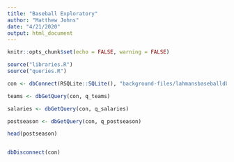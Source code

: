 ```yaml
---
title: "Baseball Exploratory"
author: "Matthew Johns"
date: "4/21/2020"
output: html_document
---
```


```r
knitr::opts_chunk$set(echo = FALSE, warning = FALSE)
```

```r

source("libraries.R")
source("queries.R")

```

```r

con <- dbConnect(RSQLite::SQLite(), "background-files/lahmansbaseballdb.sqlite")

teams <- dbGetQuery(con, q_teams)

salaries <- dbGetQuery(con, q_salaries)

postseason <- dbGetQuery(con, q_postseason)

head(postseason)


dbDisconnect(con)

```

